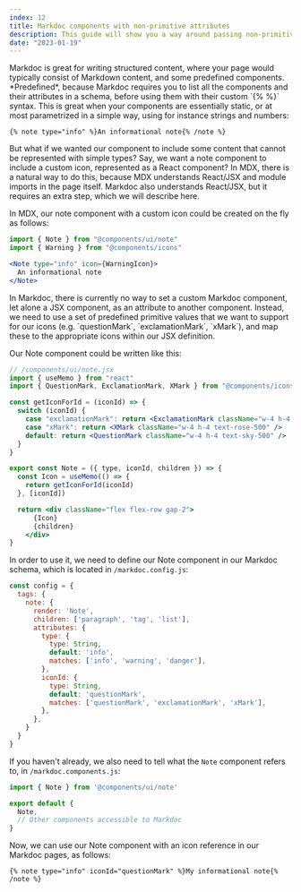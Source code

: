 ```yaml
---
index: 12
title: Markdoc components with non-primitive attributes
description: This guide will show you a way around passing non-primitive attributes to components in Markdoc.
date: "2023-01-19"
---
```



<TwoOfThreeCols>
Markdoc is great for writing structured content, where your page would typically consist of Markdown content, and some predefined components. *Predefined*, because Markdoc requires you to list all the components and their attributes in a schema, before using them with their custom `{% %}` syntax. This is great when your components are essentially static, or at most parametrized in a simple way, using for instance strings and numbers:
</TwoOfThreeCols>

```
{% note type="info" %}An informational note{% /note %}
```

<TwoOfThreeCols>
But what if we wanted our component to include some content that cannot be represented with simple types? Say, we want a note component to include a custom icon, represented as a React component? In MDX, there is a natural way to do this, because MDX understands React/JSX and module imports in the page itself. Markdoc also understands React/JSX, but it requires an extra step, which we will describe here.

In MDX, our note component with a custom icon could be created on the fly as follows:
</TwoOfThreeCols>

```jsx
import { Note } from "@components/ui/note"
import { Warning } from "@components/icons"

<Note type="info" icon={WarningIcon}>
  An informational note
</Note>
```

<TwoOfThreeCols>
In Markdoc, there is currently no way to set a custom Markdoc component, let alone a JSX component, as an attribute to another component. Instead, we need to use a set of predefined primitive values that we want to support for our icons (e.g. `questionMark`, `exclamationMark`, `xMark`), and map these to the appropriate icons within our JSX definition.

Our Note component could be written like this:
</TwoOfThreeCols>

```jsx
// /components/ui/note.jsx
import { useMemo } from "react"
import { QuestionMark, ExclamationMark, XMark } from "@components/icons"

const getIconForId = (iconId) => {
  switch (iconId) {
    case "exclamationMark": return <ExclamationMark className="w-4 h-4 text-amber-500" />
    case "xMark": return <XMark className="w-4 h-4 text-rose-500" />
    default: return <QuestionMark className="w-4 h-4 text-sky-500" />
  }
}

export const Note = ({ type, iconId, children }) => {
  const Icon = useMemo(() => {
    return getIconForId(iconId)
  }, [iconId])

  return <div className="flex flex-row gap-2">
      {Icon}
      {children}
    </div>
}
```

<TwoOfThreeCols>

In order to use it, we need to define our Note component in our Markdoc schema, which is located in `/markdoc.config.js`:

</TwoOfThreeCols>


```js
const config = {
  tags: {
    note: {
      render: 'Note',
      children: ['paragraph', 'tag', 'list'],
      attributes: {
        type: {
          type: String,
          default: 'info',
          matches: ['info', 'warning', 'danger'],
        },
        iconId: {
          type: String,
          default: 'questionMark',
          matches: ['questionMark', 'exclamationMark', 'xMark'],
        },
      },
    }
  }
}
```

<TwoOfThreeCols>

If you haven't already, we also need to tell what the `Note` component refers to, in `/markdoc.components.js`:

```js
import { Note } from '@components/ui/note'

export default {
  Note,
  // Other components accessible to Markdoc
}
```

Now, we can use our Note component with an icon reference in our Markdoc pages, as follows:

</TwoOfThreeCols>

```
{% note type="info" iconId="questionMark" %}My informational note{% /note %}
```